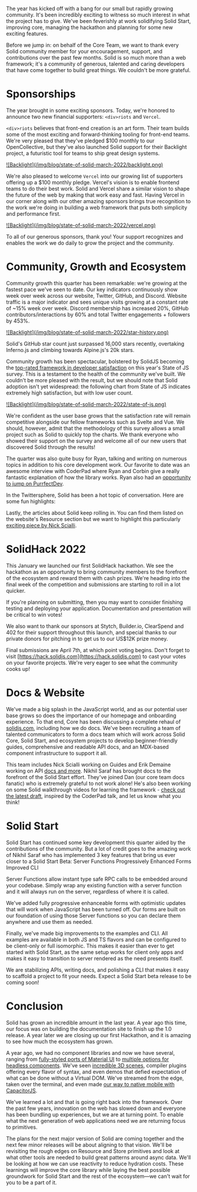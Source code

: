 The year has kicked off with a bang for our small but rapidly growing community. It's been incredibly exciting to witness so much interest in what the project has to give. We've been feverishly at work solidifying Solid Start, improving core, managing the hackathon and planning for some new exciting features.

Before we jump in: on behalf of the Core Team, we want to thank every Solid community member for your encouragement, support, and contributions over the past few months. Solid is so much more than a web framework; it's a community of generous, talented and caring developers that have come together to build great things. We couldn't be more grateful.

# Sponsorships

The year brought in some exciting sponsors. Today, we're honored to announce two new financial supporters: `<div>riots` and `Vercel`.

`<div>riots` believes that front-end creation is an art form. Their team builds some of the most exciting and forward-thinking tooling for front-end teams. We're very pleased that they've pledged $100 monthly to our OpenCollective, but they've also launched Solid support for their Backlight project, a futuristic tool for teams to ship great design systems.

<a href="https://www.backlight.dev/" target="_blank">
  ![Backlight](/img/blog/state-of-solid-march-2022/backlight.png)
</a>

We're also pleased to welcome `Vercel` into our growing list of supporters offering up a $100 monthly pledge. Vercel's vision is to enable frontend teams to do their best work. Solid and Vercel share a similar vision to shape the future of the web by making that work easy and fast. Having Vercel in our corner along with our other amazing sponsors brings true recognition to the work we're doing in building a web framework that puts both simplicity and performance first.

<a href="https://www.vercel.com/" target="_blank">
  ![Backlight](/img/blog/state-of-solid-march-2022/vercel.png)
</a>

To all of our generous sponsors, thank you! Your support recognizes and enables the work we do daily to grow the project and the community.

# Community, Growth and Ecosystem

Community growth this quarter has been remarkable: we're growing at the fastest pace we've seen to date. Our key indicators continuously show week over week across our website, Twitter, GitHub, and Discord. Website traffic is a major indicator and sees unique visits growing at a constant rate of ~15% week over week. Discord membership has increased 20%, GitHub contributors/interactions by 60% and total Twitter engagements + followers by 453%.

<a href="https://star-history.com/#solidjs/solid&Date" target="_blank">
  ![Backlight](/img/blog/state-of-solid-march-2022/star-history.png)
</a>

Solid's GitHub star count just surpassed 16,000 stars recently, overtaking Inferno.js and climbing towards Alpine.js's 20k stars.

Community growth has been spectacular, bolstered by SolidJS becoming the [top-rated framework in developer satisfaction](https://2021.stateofjs.com/en-US/libraries/front-end-frameworks/) on this year's State of JS survey. This is a testament to the health of the community we've built. We couldn't be more pleased with the result, but we should note that Solid adoption isn't yet widespread: the following chart from State of JS indicates extremely high satisfaction, but with low user count.

<a href="https://2021.stateofjs.com/en-US/libraries/#scatterplot_overview" target="_blank">
  ![Backlight](/img/blog/state-of-solid-march-2022/state-of-js.png)
</a>

We're confident as the user base grows that the satisfaction rate will remain competitive alongside our fellow frameworks such as Svelte and Vue. We should, however, admit that the methodology of this survey allows a small project such as Solid to quickly top the charts. We thank everyone who showed their support on the survey and welcome all of our new users that discovered Solid through the results!

The quarter was also quite busy for Ryan, talking and writing on numerous topics in addition to his core development work. Our favorite to date was an awesome interview with CoderPad where Ryan and Corbin give a really fantastic explanation of how the library works. Ryan also had an [opportunity to jump on PurrfectDev](https://www.youtube.com/watch?v=Jn5e1NYFfN4).

<Twitch twitchId="1275982315" />

In the Twittersphere, Solid has been a hot topic of conversation. Here are some fun highlights:

<Tweet tweetLink="mjackson/status/1486468989156937728" />
<Tweet tweetLink="AdamRackis/status/1499401951447969794" />
<Tweet tweetLink="tannerlinsley/status/1502116674689925123" />
<Tweet tweetLink="housecor/status/1502622181859237900" />

Lastly, the articles about Solid keep rolling in. You can find them listed on the website's Resource section but we want to highlight this particularly [exciting piece by Nick Scialli](https://typeofnan.dev/solid-js-feels-like-what-i-always-wanted-react-to-be/).

# SolidHack 2022

This January we launched our first SolidHack hackathon. We see the hackathon as an opportunity to bring community members to the forefront of the ecosystem and reward them with cash prizes. We're heading into the final week of the competition and submissions are starting to roll in a lot quicker.

If you're planning on submitting, then you may want to consider finishing testing and deploying your application. Documentation and presentation will be critical to win votes!

We also want to thank our sponsors at Stytch, Builder.io, ClearSpend and 402 for their support throughout this launch, and special thanks to our private donors for pitching in to get us to our US$12K prize money.

Final submissions are April 7th, at which point voting begins. Don't forget to visit [https://hack.solidjs.com](https://hack.solidjs.com) to cast your votes on your favorite projects. We're very eager to see what the community cooks up!

# Docs & Website

We've made a big splash in the JavaScript world, and as our potential user base grows so does the importance of our homepage and onboarding experience. To that end, Core has been discussing a complete rehaul of [solidjs.com](https://www.solidjs.com/), including how we do docs. We've been recruiting a team of talented communicators to form a docs team which will work across Solid Core, Solid Start, and ecosystem projects to develop beginner-friendly guides, comprehensive and readable API docs, and an MDX-based component infrastructure to support it all.

This team includes Nick Scialli working on Guides and Erik Demaine working on API [docs and more](https://www.solidjs.com/guides/typescript). Nikhil Saraf has brought docs to the forefront of the Solid Start effort. They've joined Dan (our core team docs fanatic) who is extremely grateful to not work alone! He's also been working on some Solid walkthrough videos for learning the framework - [check out the latest draft](https://www.youtube.com/watch?v=WW8eFwEb8Nc), inspired by the CoderPad talk, and let us know what you think!

# Solid Start

Solid Start has continued some key development this quarter aided by the contributions of the community. But a lot of credit goes to the amazing work of Nikhil Saraf who has implemented 3 key features that bring us ever closer to a Solid Start Beta:
Server Functions
Progressively Enhanced Forms
Improved CLI

Server Functions allow instant type safe RPC calls to be embedded around your codebase. Simply wrap any existing function with a server function and it will always run on the server, regardless of where it is called.

We've added fully progressive enhanceable forms with optimistic updates that will work when JavaScript has been turned off. Our forms are built on our foundation of using those Server functions so you can declare them anywhere and use them as needed.

Finally, we've made big improvements to the examples and CLI. All examples are available in both JS and TS flavors and can be configured to be client-only or full isomorphic. This makes it easier than ever to get started with Solid Start, as the same setup works for client only apps and makes it easy to transition to server rendered as the need presents itself.

We are stabilizing APIs, writing docs, and polishing a CLI that makes it easy to scaffold a project to fit your needs. Expect a Solid Start beta release to be coming soon!

# Conclusion

Solid has grown an incredible amount in the last year. A year ago this time, our focus was on building the documentation site to finish up the 1.0 release. A year later we are closing up our first Hackathon, and it is amazing to see how much the ecosystem has grown.

A year ago, we had no component libraries and now we have several, ranging from [fully-styled ports of Material UI](https://suid.io/) to [multiple options for headless components](https://hope-ui.com/). We've seen [incredible 3D scenes](https://www.youtube.com/watch?v=lsWXyyEsw7E&t=1836s), compiler plugins offering every flavor of syntax, and even demos that defied expectation of what can be done without a Virtual DOM. We've streamed from the edge, taken over the terminal, and even made [our way to native mobile with CapacitorJS](https://ionicframework.com/blog/new-capacitor-templates-solidjs-vite/).

We've learned a lot and that is going right back into the framework. Over the past few years, innovation on the web has slowed down and everyone has been bundling up experiences, but we are at turning point. To enable what the next generation of web applications need we are returning focus to primitives.

The plans for the next major version of Solid are coming together and the next few minor releases will be about aligning to that vision. We'll be revisiting the rough edges on Resource and Store primitives and look at what other tools are needed to build great patterns around async data. We'll be looking at how we can use reactivity to reduce hydration costs. These learnings will improve the core library while laying the best possible groundwork for Solid Start and the rest of the ecosystem—we can't wait for you to be a part of it.
